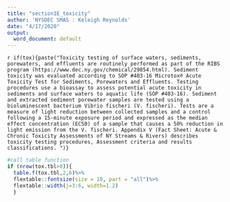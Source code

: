 ```yaml
---
title: "section1E_toxicity"
author: 'NYSDEC SMAS : Keleigh Reynolds'
date: "4/17/2020"
output:
  word_document: default
---
```

`r if(tox){paste("Toxicity testing of surface waters, sediments, porewaters, and effluents are routinely performed as part of the RIBS program (https://www.dec.ny.gov/chemical/29854.html). Sediment toxicity was evaluated according to SOP #403-16 Microtox® Acute Toxicity Test for Sediments, Porewaters and Effluents. Testing procedures use a bioassay to assess potential acute toxicity in sediments and surface waters to aquatic life (SOP #403-16). Sediment and extracted sediment porewater samples are tested using a bioluminescent bacterium Vibrio fischeri (V. fischeri). Tests are a measure of light reduction between collected samples and a control following a 15-minute exposure period and expressed as the median effect concentration (EC50) of a sample that causes a 50% reduction in light emission from the V. fischeri. Appendix V (Fact Sheet: Acute & Chronic Toxicity Assessments of NY Streams & Rivers) describes toxicity testing procedures, Assessment criteria and results classifications. ")}`


```r
#call table function
if (nrow(tox.tbl>0)){
  table.f(tox.tbl,2,6)%>%
  flextable::fontsize(size = 10, part = "all")%>%
  flextable::width(j=3:6, width=1.2)
  }


```



